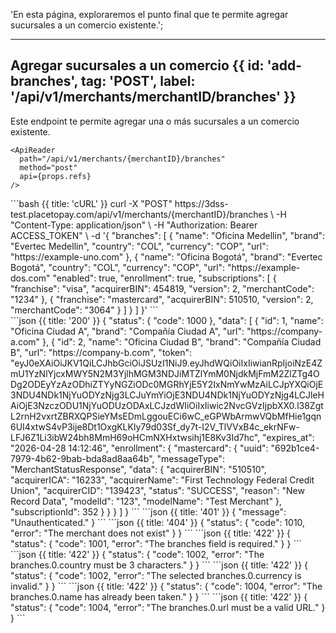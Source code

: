   'En esta página, exploraremos el punto final que te permite agregar sucursales a un comercio existente.';


---

## Agregar sucursales a un comercio {{ id: 'add-branches', tag: 'POST', label: '/api/v1/merchants/merchantID/branches' }}


<Row>
  <Col>
    Este endpoint te permite agregar una o más sucursales a un comercio existente.

    <ApiReader
      path="/api/v1/merchants/{merchantID}/branches"
      method="post"
      api={props.refs}
    />
  </Col>
  <Col sticky>
    <CodeGroup title="Solicitud" tag="POST" label="/api/v1/merchants/{merchantID}/branches">
    ```bash {{ title: 'cURL' }}
    curl -X "POST" https://3dss-test.placetopay.com/api/v1/merchants/{merchantID}/branches \
      -H "Content-Type: application/json" \
      -H "Authorization: Bearer ACCESS_TOKEN" \
      -d '{
          "branches": [
            {
              "name": "Oficina Medellin",
              "brand": "Evertec Medellin",
              "country": "COL",
              "currency": "COP",
              "url": "https://example-uno.com"
            },
            {
              "name": "Oficina Bogotá",
              "brand": "Evertec Bogotá",
              "country": "COL",
              "currency": "COP",
              "url": "https://example-dos.com"
              "enabled": true,
              "enrollment":  true,
              "subscriptions": [
                  {
                      "franchise": "visa",
                      "acquirerBIN": 454819,
                      "version": 2,
                      "merchantCode": "1234"
                  },
                  {
                      "franchise": "mastercard",
                      "acquirerBIN": 510510,
                      "version": 2,
                      "merchantCode": "3064"
                  }
              ]
            }
          ]
      }'
    ```
    </CodeGroup>
  </Col>
</Row>

<Row>
  <Col>
    <ApiReader
      path="/api/v1/merchants/{merchantID}/branches"
      method="post"
      type="response"
      api={props.refs}
    />
  </Col>

  <Col sticky>
    <br />
    <CodeGroup title="Respuesta">
    ```json {{ title: '200' }}
    {
      "status": {
        "code": 1000
      },
      "data": [
        {
          "id": 1,
          "name": "Oficina Ciudad A",
          "brand": "Compañía Ciudad A",
          "url": "https://company-a.com"
        },
        {
            "id": 2,
            "name": "Oficina Ciudad B",
            "brand": "Compañía Ciudad B",
            "url": "https://company-b.com",
            "token": "eyJ0eXAiOiJKV1QiLCJhbGciOiJSUzI1NiJ9.eyJhdWQiOiIxIiwianRpIjoiNzE4ZmU1YzNlYjcxMWY5N2M3YjlhMGM3NDJiMTZlYmM0NjdkMjFmM2ZlZTg4ODg2ODEyYzAzODhiZTYyNGZiODc0MGRhYjE5Y2IxNmYwMzAiLCJpYXQiOjE3NDU4NDk1NjYuODYzNjg3LCJuYmYiOjE3NDU4NDk1NjYuODYzNjg4LCJleHAiOjE3NzczODU1NjYuODUzODAxLCJzdWIiOiIxIiwic2NvcGVzIjpbXX0.l38ZgtL2rnH2vxrtZBRXQPSieYMsEDmLggouECi6wC_eGPWbArmwVQbMfHie1gqn6UI4xtwS4vP3ije8Dt1OxgKLKly79d03Sf_dy7t-I2V_TlVVxB4c_ekrNFw-LFJ6Z1Li3ibW24bh8MmH69oHCmNXHxtwsihj1E8Kv3Id7hc",
            "expires_at": "2026-04-28 14:12:46",
            "enrollment": {
                "mastercard": {
                    "uuid": "692b1ce4-7979-4b62-9bab-bda8ad8aa64b",
                    "messageType": "MerchantStatusResponse",
                    "data": {
                        "acquirerBIN": "510510",
                        "acquirerICA": "16233",
                        "acquirerName": "First Technology Federal Credit Union",
                        "acquirerCID": "139423",
                        "status": "SUCCESS",
                        "reason": "New Record Data",
                        "modelId": "123",
                        "modelName": "Test Merchant"
                    },
                    "subscriptionId": 352
                }
            }
        }
      ]
    }
    ```
    ```json {{ title: '401' }}
    {
      "message": "Unauthenticated."
    }
    ```
    ```json {{ title: '404' }}
    {
      "status": {
        "code": 1010,
        "error": "The merchant does not exist"
      }
    }
    ```
    ```json {{ title: '422' }}
    {
      "status": {
        "code": 1001,
        "error": "The branches field is required."
      }
    }
    ```
    ```json {{ title: '422' }}
    {
      "status": {
        "code": 1002,
        "error": "The branches.0.country must be 3 characters."
      }
    }
    ```
    ```json {{ title: '422' }}
    {
      "status": {
        "code": 1002,
        "error": "The selected branches.0.currency is invalid."
      }
    }
    ```
    ```json {{ title: '422' }}
    {
      "status": {
        "code": 1004,
        "error": "The branches.0.name has already been taken."
      }
    }
    ```
    ```json {{ title: '422' }}
    {
      "status": {
        "code": 1004,
        "error": "The branches.0.url must be a valid URL."
      }
    }
    ```
    </CodeGroup>
  </Col>
</Row>

